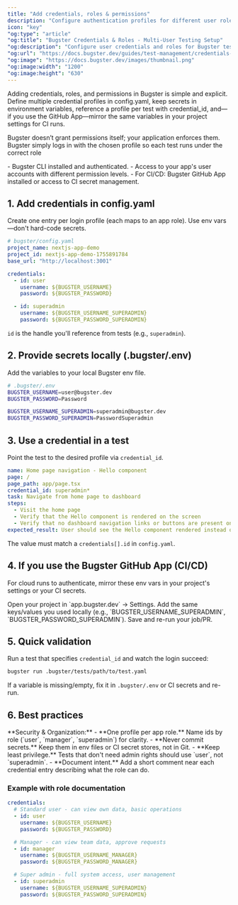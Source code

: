 ```yaml
---
title: "Add credentials, roles & permissions"
description: "Configure authentication profiles for different user roles in your tests using environment variables and secure credential management."
icon: "key"
"og:type": "article"
"og:title": "Bugster Credentials & Roles - Multi-User Testing Setup"
"og:description": "Configure user credentials and roles for Bugster tests. Environment variables, config.yaml profiles, and CI/CD secrets for role-based test scenarios."
"og:url": "https://docs.bugster.dev/guides/test-management/credentials-and-roles"
"og:image": "https://docs.bugster.dev/images/thumbnail.png"
"og:image:width": "1200"
"og:image:height": "630"
---
```


Adding credentials, roles, and permissions in Bugster is simple and explicit. 
Define multiple credential profiles in config.yaml, keep secrets in environment variables, reference a profile per test with credential_id, and—if you use the GitHub App—mirror the same variables in your project settings for CI runs. 

Bugster doesn’t grant permissions itself; your application enforces them. Bugster simply logs in with the chosen profile so each test runs under the correct role


<Card title="Prerequisites">
- Bugster CLI installed and authenticated.
- Access to your app's user accounts with different permission levels.
- For CI/CD: Bugster GitHub App installed or access to CI secret management.
</Card>

## 1. Add credentials in config.yaml

Create one entry per login profile (each maps to an app role). Use env vars—don't hard-code secrets.

```yaml
# bugster/config.yaml
project_name: nextjs-app-demo
project_id: nextjs-app-demo-1755891784
base_url: "http://localhost:3001"

credentials:
  - id: user
    username: ${BUGSTER_USERNAME}
    password: ${BUGSTER_PASSWORD}

  - id: superadmin
    username: ${BUGSTER_USERNAME_SUPERADMIN}
    password: ${BUGSTER_PASSWORD_SUPERADMIN}
```

`id` is the handle you'll reference from tests (e.g., `superadmin`).

## 2. Provide secrets locally (.bugster/.env)

Add the variables to your local Bugster env file.

```bash
# .bugster/.env
BUGSTER_USERNAME=user@bugster.dev
BUGSTER_PASSWORD=Password

BUGSTER_USERNAME_SUPERADMIN=superadmin@bugster.dev
BUGSTER_PASSWORD_SUPERADMIN=PasswordSuperadmin
```

## 3. Use a credential in a test

Point the test to the desired profile via `credential_id`.

```yaml
name: Home page navigation - Hello component
page: /
page_path: app/page.tsx
credential_id: superadmin*
task: Navigate from home page to dashboard
steps:
  - Visit the home page
  - Verify that the Hello component is rendered on the screen
  - Verify that no dashboard navigation links or buttons are present on the page
expected_result: User should see the Hello component rendered instead of dashboard navigation
```

The value must match a `credentials[].id` in `config.yaml`.

## 4. If you use the Bugster GitHub App (CI/CD)

For cloud runs to authenticate, mirror these env vars in your project's settings or your CI secrets.

<Steps>
<Step title="Open project settings">
Open your project in `app.bugster.dev` → Settings.
</Step>
<Step title="Add environment variables">
Add the same keys/values you used locally (e.g., `BUGSTER_USERNAME_SUPERADMIN`, `BUGSTER_PASSWORD_SUPERADMIN`).
</Step>
<Step title="Save and test">
Save and re-run your job/PR.
</Step>
</Steps>

## 5. Quick validation

Run a test that specifies `credential_id` and watch the login succeed:

```bash
bugster run .bugster/tests/path/to/test.yaml
```

If a variable is missing/empty, fix it in `.bugster/.env` or CI secrets and re-run.

## 6. Best practices

<Check>
**Security & Organization:**
- **One profile per app role.** Name ids by role (`user`, `manager`, `superadmin`) for clarity.
- **Never commit secrets.** Keep them in env files or CI secret stores, not in Git.
- **Keep least privilege.** Tests that don't need admin rights should use `user`, not `superadmin`.
- **Document intent.** Add a short comment near each credential entry describing what the role can do.
</Check>

### Example with role documentation

```yaml
credentials:
  # Standard user - can view own data, basic operations
  - id: user
    username: ${BUGSTER_USERNAME}
    password: ${BUGSTER_PASSWORD}

  # Manager - can view team data, approve requests
  - id: manager
    username: ${BUGSTER_USERNAME_MANAGER}
    password: ${BUGSTER_PASSWORD_MANAGER}

  # Super admin - full system access, user management
  - id: superadmin
    username: ${BUGSTER_USERNAME_SUPERADMIN}
    password: ${BUGSTER_PASSWORD_SUPERADMIN}
```
